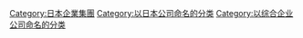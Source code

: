{{Commonscat|Mitsui Group}}

[[Category:日本企業集團|Category:日本企業集團]]
[[Category:以日本公司命名的分类|Category:以日本公司命名的分类]]
[[Category:以综合企业公司命名的分类|Category:以综合企业公司命名的分类]]